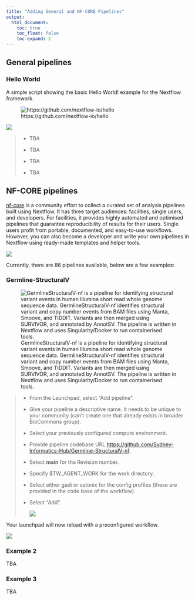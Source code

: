 ```yaml
---
title: "Adding General and NF-CORE Pipelines"
output:
  html_document:
    toc: true
    toc_float: false
    toc-expand: 2
---
```


## General pipelines

### Hello World

A simple script showing the basic Hello World! example for the Nextflow framework.

![https://github.com/nextflow-io/hello](images/hello.png)

![](images/helloworlddiagram.png)

<div>

> -   TBA
>
> -   TBA
>
> -   TBA
>
> -   TBA

</div>

## NF-CORE pipelines

[nf-core](https://nf-co.re/pipelines) is a community effort to collect a curated set of analysis pipelines built using Nextflow. It has three target audiences: facilities, single users, and developers. For facilities, it provides highly automated and optimised pipelines that guarantee reproducibility of results for their users. Single users profit from portable, documented, and easy-to-use workflows. However, you can also become a developer and write your own pipelines in Nextflow using ready-made templates and helper tools.

![](images/nf-core-logo.png)

Currently, there are 86 pipelines available, below are a few examples:

### Germline-StructuralV

![GermlineStructuralV-nf is a pipeline for identifying structural variant events in human Illumina short read whole genome sequence data. GermlineStructuralV-nf identifies structural variant and copy number events from BAM files using Manta, Smoove, and TIDDIT. Variants are then merged using SURVIVOR, and annotated by AnnotSV. The pipeline is written in Nextflow and uses Singularity/Docker to run containerised tools.](images/211971740-772796bc-6fb7-43fb-885b-d9cb116bfdd0.png)

> -   From the Launchpad, select "Add pipeline". 
>
> -   Give your pipeline a descriptive name. It needs to be unique to your community (can't create one that already exists in broader BioCommons group). 
>
> -   Select your previously configured compute environment.
>
> -   Provide pipeline codebase URL <https://github.com/Sydney-Informatics-Hub/Germline-StructuralV-nf>. 
>
> -   Select **main** for the Revision number.
>
> -   Specify \$TW_AGENT_WORK for the work directory.
>
> -   Select either gadi or setonix for the config profiles (these are provided in the code base of the workflow).
>
> -   Select "Add".
>
>     ![](images/Screen%20Shot%202023-08-25%20at%204.35.01%20pm.png)

Your launchpad will now reload with a preconfigured workflow.

![](images/Screen%20Shot%202023-08-25%20at%204.36.57%20pm.png)

### Example 2

TBA

### Example 3

TBA
